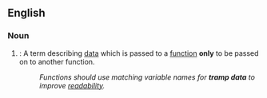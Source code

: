 ==English==

===Noun===
{{en-noun|-|sg=[[tramp]] [[data]]}}
# {{context|programming}}: A term describing [[data]] which is passed to a [[function]] '''only''' to be passed on to another function.
#: ''Functions should use matching variable names for '''tramp data''' to improve [[readability]].''